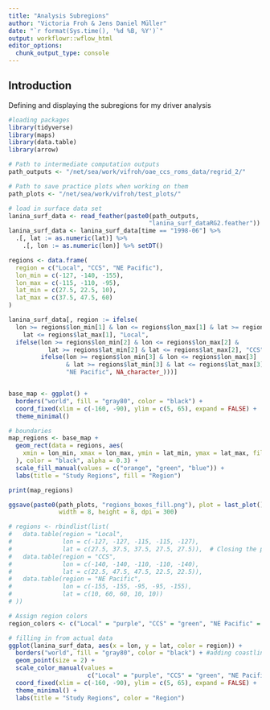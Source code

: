```yaml
---
title: "Analysis Subregions"
author: "Victoria Froh & Jens Daniel Müller"
date: "`r format(Sys.time(), '%d %B, %Y')`"
output: workflowr::wflow_html
editor_options:
  chunk_output_type: console
---
```


## Introduction
Defining and displaying the subregions for my driver analysis

```r

#loading packages
library(tidyverse)
library(maps)
library(data.table)
library(arrow)

# Path to intermediate computation outputs
path_outputs <- "/net/sea/work/vifroh/oae_ccs_roms_data/regrid_2/"

# Path to save practice plots when working on them
path_plots <- "/net/sea/work/vifroh/test_plots/"

# load in surface data set
lanina_surf_data <- read_feather(paste0(path_outputs,
                                       "lanina_surf_dataRG2.feather"))
lanina_surf_data <- lanina_surf_data[time == "1998-06"] %>% 
  .[, lat := as.numeric(lat)] %>% 
    .[, lon := as.numeric(lon)] %>% setDT()

regions <- data.frame(
  region = c("Local", "CCS", "NE Pacific"),
  lon_min = c(-127, -140, -155),
  lon_max = c(-115, -110, -95),
  lat_min = c(27.5, 22.5, 10),
  lat_max = c(37.5, 47.5, 60)
)

lanina_surf_data[, region := ifelse(
  lon >= regions$lon_min[1] & lon <= regions$lon_max[1] & lat >= regions$lat_min[1] & 
    lat <= regions$lat_max[1], "Local", 
  ifelse(lon >= regions$lon_min[2] & lon <= regions$lon_max[2] & 
           lat >= regions$lat_min[2] & lat <= regions$lat_max[2], "CCS",
         ifelse(lon >= regions$lon_min[3] & lon <= regions$lon_max[3] 
                & lat >= regions$lat_min[3] & lat <= regions$lat_max[3], 
                "NE Pacific", NA_character_)))]


base_map <- ggplot() + 
  borders("world", fill = "gray80", color = "black") +
  coord_fixed(xlim = c(-160, -90), ylim = c(5, 65), expand = FALSE) + 
  theme_minimal()

# boundaries
map_regions <- base_map + 
  geom_rect(data = regions, aes(
    xmin = lon_min, xmax = lon_max, ymin = lat_min, ymax = lat_max, fill = region
  ), color = "black", alpha = 0.3) + 
  scale_fill_manual(values = c("orange", "green", "blue")) + 
  labs(title = "Study Regions", fill = "Region")

print(map_regions)

ggsave(paste0(path_plots, "regions_boxes_fill.png"), plot = last_plot(),
              width = 8, height = 8, dpi = 300)

# regions <- rbindlist(list(
#   data.table(region = "Local", 
#              lon = c(-127, -127, -115, -115, -127), 
#              lat = c(27.5, 37.5, 37.5, 27.5, 27.5)),  # Closing the polygon
#   data.table(region = "CCS", 
#              lon = c(-140, -140, -110, -110, -140), 
#              lat = c(22.5, 47.5, 47.5, 22.5, 22.5)),
#   data.table(region = "NE Pacific", 
#              lon = c(-155, -155, -95, -95, -155), 
#              lat = c(10, 60, 60, 10, 10))
# ))

# Assign region colors
region_colors <- c("Local" = "purple", "CCS" = "green", "NE Pacific" = "blue")

# filling in from actual data
ggplot(lanina_surf_data, aes(x = lon, y = lat, color = region)) + 
  borders("world", fill = "gray80", color = "black") + #adding coastlines
  geom_point(size = 2) +
  scale_color_manual(values = 
                      c("Local" = "purple", "CCS" = "green", "NE Pacific" = "blue")) + #coloring in regions
  coord_fixed(xlim = c(-160, -90), ylim = c(5, 65), expand = FALSE) + 
  theme_minimal() + 
  labs(title = "Study Regions", color = "Region")


```




